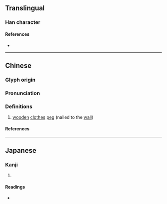 {{character info}}
==Translingual==

===Han character===
{{Han char|rn=75|rad=木|as=09|sn=13|four=47950|canj=DBJJ|ids=⿰木軍}}

====References====
* {{Han ref|kx=0538.380|dkj=15118|dj=0926.140|hdz=21256.040|uh=694E|ud=26958|bh=DDCC|bd=56780}}

----

==Chinese==
{{zh-forms}}

===Glyph origin===
{{Han etym}}

===Pronunciation===
{{zh-pron
|m=huī,hún
|c=fai1,wan4
|mc=y
|oc=y
|ma=
|cat=n
}}

===Definitions===
{{zh-hanzi}}

# [[wooden]] [[clothes]] [[peg]] (nailed to the [[wall]])

====References====

----

==Japanese==

===Kanji===
{{ja-kanji|grade=|rs=木09}}

# {{rfdef|ja|sort=木09}}

====Readings====
* {{ja-readings|on=[[こん]] (kon), [[ごん]] (gon), [[き]] (ki), [[くん]] (kun)|kun=[[から]] (kara), [[すき]] (suki)}}